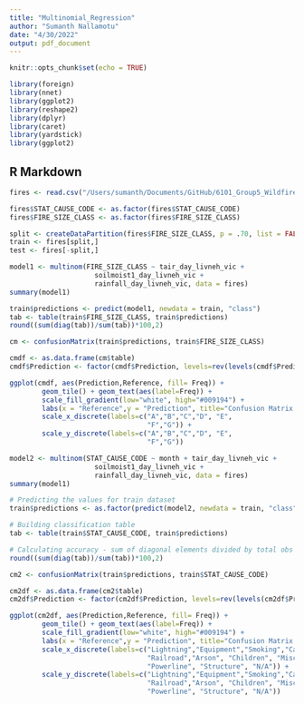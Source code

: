 ```yaml
---
title: "Multinomial_Regression"
author: "Sumanth Nallamotu"
date: "4/30/2022"
output: pdf_document
---
```


```r
knitr::opts_chunk$set(echo = TRUE)

library(foreign)
library(nnet)
library(ggplot2)
library(reshape2)
library(dplyr)
library(caret)
library(yardstick)
library(ggplot2)
```

## R Markdown


```r
fires <- read.csv("/Users/sumanth/Documents/GitHub/6101_Group5_Wildfires/final_wildfire.csv")

fires$STAT_CAUSE_CODE <- as.factor(fires$STAT_CAUSE_CODE)
fires$FIRE_SIZE_CLASS <- as.factor(fires$FIRE_SIZE_CLASS)

split <- createDataPartition(fires$FIRE_SIZE_CLASS, p = .70, list = FALSE)
train <- fires[split,]
test <- fires[-split,]
```

```r
model1 <- multinom(FIRE_SIZE_CLASS ~ tair_day_livneh_vic + 
                     soilmoist1_day_livneh_vic + 
                     rainfall_day_livneh_vic, data = fires)
summary(model1)
```
```r
train$predictions <- predict(model1, newdata = train, "class")
tab <- table(train$FIRE_SIZE_CLASS, train$predictions)
round((sum(diag(tab))/sum(tab))*100,2)

cm <- confusionMatrix(train$predictions, train$FIRE_SIZE_CLASS)

cmdf <- as.data.frame(cm$table)
cmdf$Prediction <- factor(cmdf$Prediction, levels=rev(levels(cmdf$Prediction)))

ggplot(cmdf, aes(Prediction,Reference, fill= Freq)) +
        geom_tile() + geom_text(aes(label=Freq)) +
        scale_fill_gradient(low="white", high="#009194") +
        labs(x = "Reference",y = "Prediction", title="Confusion Matrix for Predicted Fire Size") +
        scale_x_discrete(labels=c("A","B","C","D", "E",
                                  "F","G")) +
        scale_y_discrete(labels=c("A","B","C","D", "E",
                                  "F","G"))
```
```r
model2 <- multinom(STAT_CAUSE_CODE ~ month + tair_day_livneh_vic + 
                     soilmoist1_day_livneh_vic + 
                     rainfall_day_livneh_vic, data = fires)
summary(model1)

```
```r
# Predicting the values for train dataset
train$predictions <- as.factor(predict(model2, newdata = train, "class"))

# Building classification table
tab <- table(train$STAT_CAUSE_CODE, train$predictions)

# Calculating accuracy - sum of diagonal elements divided by total obs
round((sum(diag(tab))/sum(tab))*100,2)

cm2 <- confusionMatrix(train$predictions, train$STAT_CAUSE_CODE)

cm2df <- as.data.frame(cm2$table)
cm2df$Prediction <- factor(cm2df$Prediction, levels=rev(levels(cm2df$Prediction)))

ggplot(cm2df, aes(Prediction,Reference, fill= Freq)) +
        geom_tile() + geom_text(aes(label=Freq)) +
        scale_fill_gradient(low="white", high="#009194") +
        labs(x = "Reference",y = "Prediction", title="Confusion Matrix for Predicted Causes") +
        scale_x_discrete(labels=c("Lightning","Equipment","Smoking","Campfire", "Burning",
                                  "Railroad","Arson", "Children", "Misc", "Fireworks",
                                  "Powerline", "Structure", "N/A")) +
        scale_y_discrete(labels=c("Lightning","Equipment","Smoking","Campfire", "Burning",
                                  "Railroad","Arson", "Children", "Misc", "Fireworks",
                                  "Powerline", "Structure", "N/A"))
```
